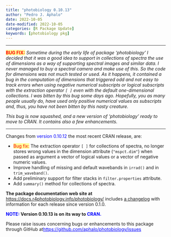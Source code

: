 ```yaml
---
title: "photobiology 0.10.13"
author: "Pedro J. Aphalo"
date: 2022-10-05
date-modified: 2022-10-05
categories: [R Package Update]
keywords: [photobiology pkg]
---
```


<hr />

<strong>[BUG FIX:]{style="color: #ff0000; background-color: #ffff99;"}</strong> <em>Sometime during the early life of package 'photobiology' I decided that it was a good idea to support in collections of spectra the use of dimensions as a way of supporting spectral images and similar data. I never managed to buy a spectral camera and make use of this. So the code for dimensions was not much tested or used. As it happens, it contained a bug in the computation of dimensions that triggered odd and not easy to track errors when using negative numerical subscripts or logical subscripts with the extraction operator `[ ]` even with the default one-dimensional collections. I was bitten by this bug some days ago. Hopefully, you as many people usually do, have used only positive numerical values as subscripts and, thus, you have not been bitten by this nasty creature. </em>

<em>This bug is now squashed, and a new version of 'photobiology' ready to move to CRAN. It contains also a few enhancements. </em>

<hr />

Changes from [version 0.10.12]{style="color: #0000ff;"} the most recent CRAN release, are:

<ul>

<li>[Bug fix:]{style="color: #ff0000; background-color: #ffff99;"} The extraction operator `[ ]` for collections of spectra, no longer stores wrong values in the dimension attribute (`"mspct.dim"`) when passed as argument a vector of logical values or a vector of negative numeric values.</li>

<li>Improve handling of missing and default wavebands in `irrad()` and in `trim_waveband()`.</li>

<li>Add preliminary support for filter stacks in `filter.properties` attribute.</li>

<li>Add `summary()` method for collections of spectra.</li>

</ul>

<strong>The package documentation web site at</strong><a href="https://docs.r4photobiology.info/photobiology/"> https://docs.r4photobiology.info/photobiology/</a> includes <a href="https://docs.r4photobiology.info/photobiology/news/index.html">a changelog</a> with information for each release since version 0.1.0.

[<strong>]{style="text-indent: 0em;"}[NOTE:]{style="color: #0000ff;"} Version 0.10.13 is on its way to [CRAN. ]{style="color: #0000ff;"}</strong><strong>[ </strong>]{style="text-indent: 0em;"}

[Please raise issues concerning bugs or enhancements to this package through GitHub at]{style="text-indent: 0em;"}[ <a style="text-indent: 0em; color: #0000ff;" href="https://bitbucket.org/aphalo/photobiology/issues">https://github.com/aphalo/photobiology/issues</a>]{style="color: #0000ff;"}
